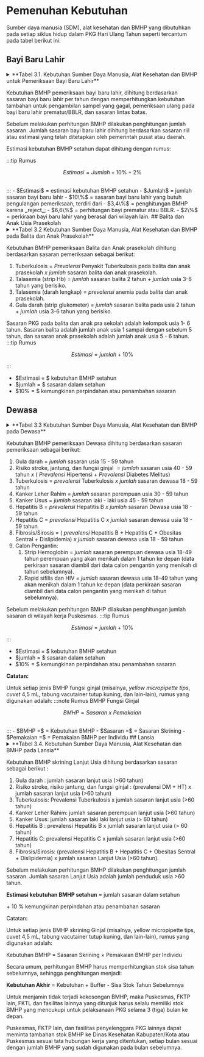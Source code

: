 # Pemenuhan Kebutuhan
Sumber daya manusia (SDM), alat kesehatan dan BMHP yang dibutuhkan pada setiap siklus hidup dalam PKG Hari Ulang Tahun seperti tercantum pada tabel berikut ini:
## Bayi Baru Lahir
<details>
  <summary>**Tabel 3.1. Kebutuhan Sumber Daya Manusia, Alat Kesehatan dan BMHP untuk Pemeriksaan Bayi Baru Lahir**</summary>
  
  <table>
    <tbody>
      <tr>
        <th rowspan="2">No</th>
        <th rowspan="2">Pemeriksaan</th>
        <th rowspan="2">SDM Kesehatan</th>
        <th colspan="2">Kebutuhan</th>
      </tr>
      <tr>
        <th>Alat Kesehatan</th>
        <th>Bahan Medis Habis Pakai (BMHP)</th>
      </tr>
      <tr>
        <td>1</td>
        <td>Kekurangan hormon tiroid sejak lahir</td>
        <td rowspan="3">Dokter/Bidan/ Perawat/Tenaga Teknologi Laboratorium Medik (TTLM)</td>
        <td rowspan="3">
          <ol>
            <li><em>Fluorescence immunoassay </em>(FIA)\*</li>
            <li><em>Chemiluminescence Immunoassay </em>(CLIA)\*</li>
          </ol>
        </td>
        <td rowspan="3">
            <li>Kertas Saring</li>
            <li>Lancet Pediatrik ketajaman 2 mm</li>
            <li>Alkohol swab</li>
            <li>Plester</li>
            <li>Sarung tangan</li>
            <li>Plastik untuk pengiriman kertas saring</li>
            <li>Amplop</li>
        </td>
      </tr>
      <tr>
        <td>2</td>
        <td>Kekurangan enzim pelindung sel darah merah (G6PD)</td>
      </tr>
      <tr>
        <td>3</td>
        <td>Kekurangan hormon adrenal sejak lahir</td>
      </tr>
      <tr>
        <td>4</td>
        <td>Penyakit Jantung Bawaan Kritis</td>
        <td>Dokter/Bidan/ Perawat</td>
        <td><em>Pulse Oximetry</em>Bayi/Neonatus</td>
        <td></td>
      </tr>
      <tr>
        <td>5</td>
        <td>Kelainan Saluran Empedu</td>
        <td>Dokter/Bidan/ Perawat</td>
        <td>Buku KIA</td>
        <td></td>
      </tr>
      <tr>
        <td>6</td>
        <td>Pertumbuhan (Berat Badan)</td>
        <td>Dokter/Bidan/ Perawat/ Nutrisionis</td>
        <td>
          <ol>
            <li>Buku KIA (Grafik Pertumbuhan Anak),</li>
            <li>Antropometri kit: alat ukur berat badan bayi/<em>baby scale</em>;</li>
          </ol>
        </td>
        <td></td>
      </tr>
    </tbody>
  </table>

  \*di Labkesmas Tingkat 3 atau Laboratorium Rumah Sakit Rujukan Pemeriksaan
</details>


Kebutuhan BMHP pemeriksaan bayi baru lahir, dihitung berdasarkan sasaran bayi baru lahir per tahun dengan memperhitungkan kebutuhan tambahan untuk pengambilan sampel yang gagal, pemeriksaan ulang pada bayi baru lahir prematur/BBLR, dan sasaran lintas batas.

Sebelum melakukan perhitungan BMHP dilakukan penghitungan jumlah sasaran. Jumlah sasaran bayi baru lahir dihitung berdasarkan sasaran riil atau estimasi yang telah ditetapkan oleh pemerintah pusat atau daerah.

Estimasi kebutuhan BMHP setahun dapat dihitung dengan rumus:

:::tip Rumus
```math
Estimasi = Jumlah + 10\% + 2\%
```
<br/>
:::
- $Estimasi$ = estimasi kebutuhan BMHP setahun
- $Jumlah$ = jumlah sasaran bayi baru lahir
- $10\%$ = sasaran bayi baru lahir yang butuh pengulangan pemeriksaan, terdiri dari 
  - $3,4\%$ = penghitungan BMHP karena _reject_; 
  -  $6,6\%$ = perhitungan bayi prematur atau BBLR.
- $2\%$ = perkiraan bayi baru lahir yang berasal dari wilayah lain.
## Balita dan Anak Usia Prasekolah
<details>
  <summary>**Tabel 3.2 Kebutuhan Sumber Daya Manusia, Alat Kesehatan dan BMHP pada Balita dan Anak Prasekolah**</summary>
  
  <table><tbody><tr><th rowspan="2">No</th><th rowspan="2">Pemeriksaan</th><th rowspan="2">SDMKesehatan</th><th colspan="2">Kebutuhan</th></tr><tr><td>Alat Kesehatan</td><td>Bahan Medis Habis Pakai (BMHP)</td></tr><tr><td>1</td><td>Pertumbuhan (Berat Badan, Panjang Badan/Tinggi Badan, Lingkar Kepala)</td><td>Dokter/ Bidan/ Perawat/ Nutrisionis</td><td><ol><li>Buku KIA (Grafik Pertumbuhan Anak),</li><li>Antropometri kit :<ol><li>Alat ukur berat badan bayi/<em>baby scale</em>;</li><li>Alat ukur berat badan injak digital/<em>standing weight</em>;</li><li>Alat ukur panjang badan</li></ol></li></ol>/infantometer/<em>length board</em>;<ul><li><ol><li>Alat ukur tinggi badan/ stadiometer;</li><li>Alat ukur lingkar lengan atas dan lingkar kepala</li></ol></li></ul></td><td></td></tr><tr><td>2</td><td>Perkembangan (motorik, sensorik, kognitif)</td><td>Dokter/ Bidan/ Perawat</td><td>Alat Deteksi Dini Perkembangan (SDIDTK Kit)</td><td></td></tr><tr><td>3</td><td>Tuberkulosis</td><td>Dokter/ Bidan/ Perawat</td><td></td><td>Tuberkulin vial (mantoux)</td></tr><tr><td>4</td><td>Telinga</td><td>Dokter/ Bidan/ Perawat</td><td></td><td></td></tr><tr><td>5</td><td>Mata</td><td>Dokter/ Bidan/ Perawat</td><td><ol><li>Oftalmoskop</li><li>Senter</li><li>Tumbling E</li></ol></td><td></td></tr><tr><td>6</td><td>Gigi</td><td>Dokter Gigi/ Terapis Gigi</td><td>Set Pemeriksaan Gigi</td><td></td></tr><tr><td>7</td><td>Talasemia</td><td>TTLM</td><td><ol><li>Hb Meter</li><li>Hematologi <em>Analyzer</em></li></ol></td><td><ol><li>Strip HB</li><li><em>Blood lancet</em></li><li>Alcohol swab,</li><li>Sarung tangan non steril</li><li>Reagen Hematology,</li><li>Tabung Vacutainer,</li><li>Plester bulat</li><li>Jarum Vacutainer</li><li>Wing Needle</li></ol></td></tr><tr><td>8</td><td>Gula darah</td><td>Dokter/ Perawat/ Bidan / TTLM</td><td>Glukometer</td><td><ol><li>Strip gula darah</li><li>alkohol swab</li><li>Lancet</li></ol></td></tr></tbody></table>
</details>

Kebutuhan BMHP pemeriksaan Balita dan Anak prasekolah dihitung berdasarkan sasaran pemeriksaan sebagai berikut:

1. Tuberkulosis $=$ $Prevalensi$ Penyakit Tuberkulosis pada balita dan anak prasekolah $x$ $jumlah$ sasaran balita dan anak prasekolah.
2. Talasemia (strip Hb) $=$ $jumlah$ sasaran balita 2 tahun $+$ $jumlah$ usia 3-6 tahun yang berisiko.
3. Talasemia (darah lengkap) $=$ $prevalensi$ anemia pada balita dan anak prasekolah.
4. Gula darah (strip glukometer) $=$ $jumlah$ sasaran balita pada usia 2 tahun $+$ $jumlah$ usia 3-6 tahun yang berisiko.

Sasaran PKG pada balita dan anak pra sekolah adalah kelompok usia 1- 6 tahun. Sasaran balita adalah jumlah anak usia 1 sampai dengan sebelum 5 tahun, dan sasaran anak prasekolah adalah jumlah anak usia 5 - 6 tahun.
:::tip Rumus
```math
Estimasi = jumlah + 10\%
```

:::
- $Estimasi = $ kebutuhan BMHP setahun 
- $jumlah = $ sasaran dalam setahun 
- $10\% = $ kemungkinan perpindahan atau penambahan sasaran
## Dewasa
<details>
  <summary>**Tabel 3.3 Kebutuhan Sumber Daya Manusia, Alat Kesehatan dan BMHP pada Dewasa**</summary>
  
  | No  | Pemeriksaan | SDM Kesehatan | Kebutuhan |
  | --- | --- | --- | --- |
  | 1   | Perilaku Merokok | Dokter/ Perawat/Bidan |     |
  | 2   | Tingkat aktivitas fisik | Dokter/ Perawat/Bidan |         |
  | 3   | Status Gizi (Obesitas, Gizi Kurang) | Dokter/ Perawat/Bidan/Nutrisionis | Set Antropometri |
  | 4   | Gigi | Dokter Gigi/ Terapis Gigi | Set Pemeriksaan Gigi |
  | 5   | Tekanan darah | Dokter/ Perawat/Bidan | Tensimeter |
  
  <table><tbody><tr><th rowspan="2">No</th><th rowspan="2">Pemeriksaan</th><th rowspan="2">SDM Kesehatan</th><th colspan="2">Kebutuhan</th></tr><tr><td>Alat Kesehatan</td><td>Bahan Medis Habis Pakai (BMHP)</td></tr><tr><td>6</td><td>Gula darah</td><td>Dokter/Perawat/Bidan/TTLM</td><td>Glukometer</td><td><ol><li>Strip gula darah</li><li>alkohol swab, Lancet</li></ol></td></tr><tr><td>7</td><td>Risiko Stroke</td><td>TTLM</td><td rowspan="2">Clinical Chemistry Analyzer/Fotometer</td><td rowspan="2"><ol><li>Reagen total kolesterol</li><li>Reagen Trigliserid,</li><li>Reagen HDL</li><li>Jarum vacutainer,</li><li>Tabung vacutainer,</li><li>Alkohol swab,</li><li>Plester</li><li>Tip kuning, Bahan kontrol</li></ol></td></tr><tr><td rowspan="2">8</td><td rowspan="2">Risiko Jantung</td><td rowspan="2">Dokter/Perawat</td></tr><tr><td>EKG</td><td><ol><li>Thermal paper EKG</li><li>Gel EKG</li></ol></td></tr><tr><td>9</td><td>Fungsi ginjal</td><td>TTLM</td><td>Fotometer / Chemistry Analyzer</td><td>Pemeriksaan serum Ureum dan Kreatinin dengan BMHP<ol><li>Reagen ureum</li><li>Reagen kreatinin</li><li>Yellow Micropipette Tips</li><li>Hand Scoon</li><li>Jarum Vacutainer 22</li><li>Alcohol Swab</li><li>Plester</li><li>Tabung Vacutainer Tutup Kuning</li></ol></td></tr><tr><td>10</td><td>Tuberkulosis</td><td>Dokter/Bidan/ Perawat</td><td>Mikroskop atau mesin TCM</td><td>Tes Sputum BTA / TCM</td></tr><tr><td>11</td><td>Penyakit Paru Obstruktif Kronis</td><td>Dokter/ Perawat/Bidan</td><td></td><td></td></tr><tr><td>12</td><td>Kanker Payudara</td><td>Dokter/ Perawat/Bidan</td><td>USG dengan Probe Linier</td><td>Gel pelicin/pelumas untuk pasien/lubricant gel untuk USG</td></tr><tr><td>13</td><td>Kanker Leher Rahim</td><td>Dokter/Bidan</td><td>PCR*</td><td><ol><li>Collecting Kit (cytobrush + VTM),</li><li>Reagen Ekstraksi,</li><li>Reagen PCR</li></ol></td></tr><tr><td>14</td><td>Kanker Paru</td><td>Dokter/ Perawat/Bidan</td><td></td><td></td></tr><tr><td>15</td><td>Kanker Usus</td><td>Dokter/ Perawat/Bidan</td><td></td><td><ol><li>Pot feses</li><li>sarung tangan non steril</li><li>FOBT/Reagen darah samar</li></ol></td></tr><tr><td>16</td><td>Mata</td><td>Dokter/ Bidan/ Perawat</td><td><ol><li>Oftalmoskop</li><li>Senter</li><li><em>E-Tumbling / Snellen Chart /E- Chart</em></li><li><em>pinhole</em></li></ol></td><td></td></tr></tbody></table>
  
  <table><tbody><tr><th rowspan="2">No</th><th rowspan="2">Pemeriksaan</th><th rowspan="2">SDM Kesehatan</th><th colspan="2">Kebutuhan</th></tr><tr><td>Alat Kesehatan</td><td>Bahan Medis Habis Pakai (BMHP)</td></tr><tr><td>17</td><td>Telinga</td><td>Dokter/ Bidan/ Perawat</td><td><ol><li>Garpu tala 512 Hz</li><li>otoskop</li></ol></td><td></td></tr><tr><td>18</td><td>Kesehatan Jiwa</td><td>Dokter/ Perawat/ Bidan/Psikolog Klinis</td><td></td><td></td></tr><tr><td>19</td><td>Hepatitis B</td><td>TTLM</td><td></td><td><ol><li>Rapid test Hepatitis B (HbSAg),</li><li>Blood lancet,</li><li>Alkohol swab</li></ol></td></tr><tr><td>20</td><td>Hepatitis C</td><td>TTLM</td><td></td><td><ol><li>Rapid test Hepatitis C (anti HCV),</li><li>Blood lancet,</li><li>Alkohol swab</li></ol></td></tr><tr><td>21</td><td>Fibrosis/ Sirosis hati</td><td>TTLM</td><td><ol><li><em>Hematology Analyzer,</em></li><li><em>Chemistry Analyzer /</em></li></ol>Fotometer</td><td><ol><li>BMHP pemeriksaan SGOT</li><li>BMHP pemeriksaan jumlah trombosit</li></ol></td></tr><tr><td>22</td><td>Calon Pengantin</td><td>Dokter/Bidan/ Perawat/TTLM</td><td>Hb Meter</td><td><ol><li>Rapid Hb,</li><li>Rapid HIV,</li><li>Rapid Sifilis,</li><li>Blood lancet,</li><li>Alkohol swab</li></ol></td></tr></tbody></table>
\*Di Labkesmas Tingkat 2
</details>


Kebutuhan BMHP pemeriksaan Dewasa dihitung berdasarkan sasaran pemeriksaan sebagai berikut:

1. Gula darah $=$ $jumlah$ sasaran usia 15 - 59 tahun
2. Risiko stroke, jantung, dan fungsi ginjal $= jumlah$ sasaran usia 40 - 59 tahun $x$ $($ $Prevalensi$ Hipertensi $+$ $Prevalensi$ Diabetes Melitus$)$
3. Tuberkulosis $=$ $prevalensi$ Tuberkulosis $x$ $jumlah$ sasaran dewasa 18 - 59 tahun
4. Kanker Leher Rahim $=$ $jumlah$ sasaran perempuan usia 30 - 59 tahun
5. Kanker Usus $=$ $jumlah$ sasaran laki - laki usia 45 - 59 tahun
6. Hepatitis B $=$ $prevalensi$ Hepatitis B $x$ $jumlah$ sasaran Dewasa usia 18 - 59 tahun
7. Hepatitis C $=$ $prevalensi$ Hepatitis C $x$ $jumlah$ sasaran dewasa usia 18 - 59 tahun
8. Fibrosis/Sirosis $=$ $($ $prevalensi$ Hepatitis B $+$ Hepatitis C $+$ Obesitas Sentral $+$ Dislipidemia$)$ $x$ $jumlah$ sasaran dewasa usia 18 - 59 tahun
9. Calon Pengantin:
    1. Strip Hemoglobin $=$ $jumlah$ sasaran perempuan dewasa usia 18-49 tahun perempuan yang akan menikah dalam 1 tahun ke depan (data perkiraan sasaran diambil dari data calon pengantin yang menikah di tahun sebelumnya).
    2. Rapid sifilis dan HIV $=$ $jumlah$ sasaran dewasa usia 18-49 tahun yang akan menikah dalam 1 tahun ke depan (data perkiraan sasaran diambil dari data calon pengantin yang menikah di tahun sebelumnya).

Sebelum melakukan perhitungan BMHP dilakukan penghitungan jumlah sasaran di wilayah kerja Puskesmas.
:::tip Rumus
```math
Estimasi = jumlah + 10\%
```

:::
- $Estimasi = $ kebutuhan BMHP setahun 
- $jumlah = $ sasaran dalam setahun 
- $10\% = $ kemungkinan perpindahan atau penambahan sasaran

**Catatan:**

Untuk setiap jenis BMHP fungsi ginjal (misalnya, _yellow micropipette tips_, _cuvet_ 4,5 mL, tabung vacutainer tutup kuning, dan lain-lain), rumus yang digunakan adalah:
:::note Rumus BMHP Fungsi Ginjal 
```math
BMHP = Sasaran\ x\ Pemakaian
```
<br/>
:::
- $BMHP =$ = Kebutuhan BMHP 
- $Sasaran =$ = Sasaran Skrining 
- $Pemakaian =$ = Pemakaian BMHP per Individu
## Lansia

<details>
  <summary>**Tabel 3.4. Kebutuhan Sumber Daya Manusia, Alat Kesehatan dan BMHP pada Lansia**</summary>
  
  | No  | Pemeriksaan | SDM Kesehatan | Kebutuhan |
  | --- | --- | --- | --- |
  | 1   | Geriatri | Dokter/Perawat/Bidan |     |
  | 2   | Perilaku Merokok | Dokter/ Perawat/Bidan |     |
  | 3   | Tingkat aktivitas fisik | Dokter/ Perawat/Bidan |     |     |
  | 4   | Status Gizi (Obesitas, Gizi Kurang) | Dokter/Perawat/Bidan/Nutrisi onis | Set Antropometri |     |
  | 5   | Gigi | Dokter Gigi/ Terapis Gigi | Set Pemeriksaan Gigi |     |
  | 6   | Tekanan darah | Dokter/Perawat/Bidan | Tensimeter |     |
  
  <table><tbody><tr><th rowspan="2">No</th><th rowspan="2">Pemeriksaan</th><th rowspan="2">SDM Kesehatan</th><th colspan="2">Kebutuhan</th></tr><tr><td>Alat Kesehatan</td><td>Bahan Medis Habis Pakai (BMHP)</td></tr><tr><td>7</td><td>Gula darah</td><td>Perawat/Bidan/TTLM</td><td>Glukometer</td><td><ol><li>Strip gula darah</li><li>alkohol swab, Lancet</li></ol></td></tr><tr><td>8</td><td>Risiko Stroke</td><td>TTLM</td><td rowspan="2">Clinical Chemistry Analyzer/Fotometer</td><td rowspan="2"><ol><li>Reagen total kolesterol</li><li>Reagen Trigliserid,</li><li>Reagen HDL</li><li>Jarum vacutainer,</li><li>Tabung vacutainer,</li><li>Alkohol swab,</li><li>Plester</li><li>Tip kuning, Bahan kontrol</li></ol></td></tr><tr><td rowspan="2">9</td><td rowspan="2">Risiko Jantung</td><td rowspan="2">Dokter/Perawat</td></tr><tr><td>EKG</td><td><ol><li>Thermal paper EKG</li><li>Gel EKG</li></ol></td></tr><tr><td>10</td><td>Fungsi ginjal</td><td>TTLM</td><td>Fotometer / Chemistry Analyzer</td><td>Pemeriksaan serum Ureum dan Kreatinin dengan BMHP<ol><li>Reagen ureum</li><li>Reagen kreatinin</li><li>Yellow Micropipette Tips</li><li>Hand Scoon</li><li>Jarum Vacutainer</li></ol>22<ol><li>Alcohol Swab</li><li>Plester</li><li>Tabung Vacutainer Tutup Kuning</li></ol></td></tr><tr><td>11</td><td>Tuberkulosis</td><td>Dokter/Bidan/ Perawat</td><td>Mikroskop atau mesin TCM</td><td>Tes Sputum BTA / TCM</td></tr><tr><td>12</td><td>Penyakit Paru Obstruktif Kronis</td><td>Dokter/ Perawat/Bidan</td><td></td><td></td></tr><tr><td>13</td><td>Kanker Payudara</td><td>Dokter/Perawat/Bidan</td><td>USG dengan Probe Linier</td><td>Gel pelicin/pelumas untuk pasien/lubricant gel untuk USG</td></tr><tr><td>14</td><td>Kanker Leher Rahim</td><td>Dokter/Bidan</td><td>PCR*</td><td><ol><li>Collecting Kit (cytobrush + VTM),</li><li>Reagen Ekstraksi,</li><li>Reagen PCR</li></ol></td></tr><tr><td>15</td><td>Kanker Paru</td><td>Dokter/ Perawat/Bidan</td><td></td><td></td></tr><tr><td>16</td><td>Kanker Usus</td><td>Dokter/ Perawat/Bidan</td><td></td><td><ol><li>Pot feses</li><li>sarung tangan non steril</li><li>FOBT/Reagen darah samar</li></ol></td></tr><tr><td>17</td><td>Mata</td><td>Dokter/ Bidan/ Perawat</td><td><ol><li>Oftalmoskop</li><li>Senter</li><li><em>E-Tumbling / Snellen Chart /E- Chart</em></li><li><em>pinhole</em></li></ol></td><td></td></tr></tbody></table>
  
  <table><tbody><tr><th rowspan="2">No</th><th rowspan="2">Pemeriksaan</th><th rowspan="2">SDM Kesehatan</th><th colspan="2">Kebutuhan</th></tr><tr><td>Alat Kesehatan</td><td>Bahan Medis Habis Pakai (BMHP)</td></tr><tr><td>18</td><td>Telinga</td><td>Dokter/ Bidan/ Perawat</td><td><ol><li>Garpu tala 512 Hz</li><li>otoskop</li></ol></td><td></td></tr><tr><td>19</td><td>Kesehatan Jiwa</td><td>Dokter/ Perawat/ Bidan/Psikolog Klinis</td><td></td><td></td></tr><tr><td>20</td><td>Hepatitis B</td><td>TTLM</td><td></td><td><ol><li>Rapid test Hepatitis B (HbSAg),</li><li>Blood lancet,</li><li>Alkohol swab</li></ol></td></tr><tr><td>21</td><td>Hepatitis C</td><td>TTLM</td><td></td><td><ol><li>Rapid test Hepatitis C (anti HCV),</li><li>Blood lancet,</li><li>Alkohol swab</li></ol></td></tr><tr><td>22</td><td>Fibrosis/ Sirosis hati</td><td>TTLM</td><td><ol><li><em>Hematology Analyzer,</em></li><li><em>Chemistry Analyzer /</em></li></ol>Fotometer</td><td><ol><li>BMHP pemeriksaan SGOT</li><li>BMHP pemeriksaan jumlah trombosit</li></ol></td></tr></tbody></table>
  
  \*Di Labkesmas Tingkat 2
</details>

Kebutuhan BMHP skrining Lanjut Usia dihitung berdasarkan sasaran sebagai berikut :

1. Gula darah : jumlah sasaran lanjut usia (>60 tahun)
2. Risiko stroke, risiko jantung, dan fungsi ginjal : (prevalensi DM + HT) x jumlah sasaran lanjut usia (>60 tahun)
3. Tuberkulosis: Prevalensi Tuberkulosis x jumlah sasaran lanjut usia (>60 tahun)
4. Kanker Leher Rahim: jumlah sasaran perempuan lanjut usia (>60 tahun)
5. Kanker Usus: jumlah sasaran laki laki lanjut usia (> 60 tahun)
6. Hepatitis B : prevalensi Hepatitis B x jumlah sasaran lanjut usia (> 60 tahun)
7. Hepatitis C: prevalensi Hepatitis C x jumlah sasaran lanjut usia (>60 tahun)
8. Fibrosis/Sirosis: (prevalensi Hepatitis B + Hepatitis C + Obesitas Sentral + Dislipidemia) x jumlah sasaran Lanjut Usia (>60 tahun).

Sebelum melakukan perhitungan BMHP dilakukan penghitungan jumlah sasaran. Jumlah sasaran Lanjut Usia adalah jumlah penduduk usia >60 tahun.

**Estimasi kebutuhan BMHP setahun** \= jumlah sasaran dalam setahun

\+ 10 % kemungkinan perpindahan atau penambahan sasaran

Catatan:

Untuk setiap jenis BMHP skrining Ginjal (misalnya, yellow micropipette tips, cuvet 4,5 mL, tabung vacutainer tutup kuning, dan lain-lain), rumus yang digunakan adalah:

Kebutuhan BMHP = Sasaran Skrining × Pemakaian BMHP per Individu

Secara umum, perhitungan BMHP harus memperhitungkan stok sisa tahun sebelumnya, sehingga penghitungan menjadi:

**Kebutuhan Akhir** \= Kebutuhan + Buffer - Sisa Stok Tahun Sebelumnya

Untuk menjamin tidak terjadi kekosongan BMHP, maka Puskesmas, FKTP lain, FKTL dan fasilitas lainnya yang ditunjuk harus selalu memiliki stok BMHP yang mencukupi untuk pelaksanaan PKG selama 3 (tiga) bulan ke depan.

Puskesmas, FKTP lain, dan fasilitas penyelenggara PKG lainnya dapat meminta tambahan stok BMHP ke Dinas Kesehatan Kabupaten/Kota atau Puskesmas sesuai tata hubungan kerja yang ditentukan, setiap bulan sesuai dengan jumlah BMHP yang sudah digunakan pada bulan sebelumnya.
